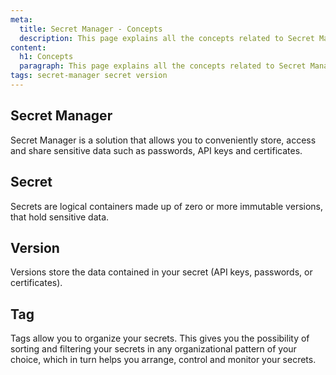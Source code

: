```yaml
---
meta:
  title: Secret Manager - Concepts
  description: This page explains all the concepts related to Secret Manager
content:
  h1: Concepts
  paragraph: This page explains all the concepts related to Secret Manager
tags: secret-manager secret version
---
```


<Concept opened>

## Secret Manager

Secret Manager is a solution that allows you to conveniently store, access and share sensitive data such as passwords, API keys and certificates.

</Concept>

<Concept opened>

## Secret

Secrets are logical containers made up of zero or more immutable versions, that hold sensitive data.

</Concept>

<Concept>

## Version

Versions store the data contained in your secret (API keys, passwords, or certificates).

</Concept>

<Concept>

## Tag

Tags allow you to organize your secrets. This gives you the possibility of sorting and filtering your secrets in any organizational pattern of your choice, which in turn helps you arrange, control and monitor your secrets.

</Concept>